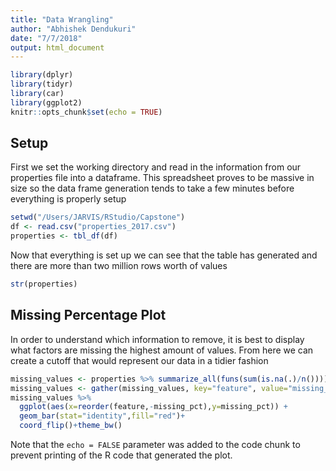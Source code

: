 ```yaml
---
title: "Data Wrangling"
author: "Abhishek Dendukuri"
date: "7/7/2018"
output: html_document
---
```


```r
library(dplyr)
library(tidyr)
library(car)
library(ggplot2)
knitr::opts_chunk$set(echo = TRUE)
```

## Setup

First we set the working directory and read in the information from our properties file into a dataframe. This spreadsheet proves to be massive in size so the data frame generation tends to take a few minutes before everything is properly setup
``` r
setwd("/Users/JARVIS/RStudio/Capstone")
df <- read.csv("properties_2017.csv")
properties <- tbl_df(df)
```

Now that everything is set up we can see that the table has generated and there are more than two million rows worth of values
``` r
str(properties)
```

## Missing Percentage Plot

In order to understand which information to remove, it is best to display what factors are missing the highest amount of values. From here we can create a cutoff that would represent our data in a tidier fashion

```r
missing_values <- properties %>% summarize_all(funs(sum(is.na(.)/n())))
missing_values <- gather(missing_values, key="feature", value="missing_pct")
missing_values %>% 
  ggplot(aes(x=reorder(feature,-missing_pct),y=missing_pct)) +
  geom_bar(stat="identity",fill="red")+
  coord_flip()+theme_bw()
```

Note that the `echo = FALSE` parameter was added to the code chunk to prevent printing of the R code that generated the plot.
